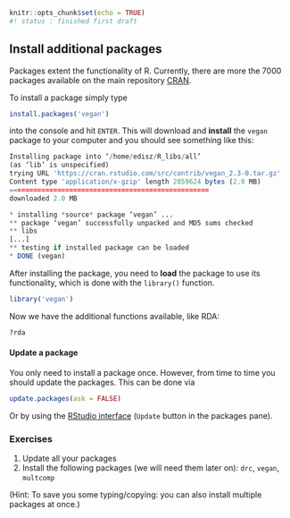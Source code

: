 ```r
knitr::opts_chunk$set(echo = TRUE)
#! status : finished first draft
```

## Install additional packages

Packages extent the functionality of R. Currently, there are more the 7000 packages available on the main repository [CRAN](https://cran.r-project.org/).

To install a package simply type

```r
install.packages('vegan')
```

into the console and hit `ENTER`.
This will download and **install** the `vegan` package to your computer and you should see something like this:

```r
Installing package into ‘/home/edisz/R_libs/all’
(as ‘lib’ is unspecified)
trying URL 'https://cran.rstudio.com/src/contrib/vegan_2.3-0.tar.gz'
Content type 'application/x-gzip' length 2059624 bytes (2.0 MB)
==================================================
downloaded 2.0 MB

* installing *source* package ‘vegan’ ...
** package ‘vegan’ successfully unpacked and MD5 sums checked
** libs
[...]
** testing if installed package can be loaded
* DONE (vegan)
```

After installing the package, you need to **load** the package to use its functionality, which is done with the `library()` function.

```r
library('vegan')
```

Now we have the additional functions available, like RDA:
```r
?rda
```


#### Update a package
You only need to install a package once. However, from time to time you should update the packages.
This can be done via

```r
update.packages(ask = FALSE)
```

Or by using the [RStudio interface](../rintro/rstudio.html) (`Update` button in the packages pane).



### Exercises

1. Update all your packages
2. Install the following packages (we will need them later on):
`drc`, `vegan`, `multcomp`

(Hint: To save you some typing/copying: you can also install multiple packages at once.)
